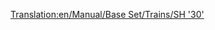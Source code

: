 [[Translation:en/Manual/Base Set/Trains/SH '30']]
{{it/Manuale/Set base/Treni/Motrici|Image=[[File:en/Manual/Base Set/Trains/Sh30.png]]
|Name=SH "30"
|Cost=€ 60.936
|Speed=160 km/h (100 mph)
|Weight=84 t
|Power=3.600 hp (2.685 kW)
|Annual=€ 5.062
|Designed=1965
|Lifespan=23
|Capacity=N/A
|Description=Di solito è la prima locomotiva elettrica disponibile per un giocatore nel gioco. Non è più veloce della locomotiva diesel [[it/Manuale/Set base/Treni/Floss '47']], ma è più leggera di 28 t e con 1080 hp di potenza in più. Pertanto è un miglioramento immediato e di solito una buona scelta per i treni più lunghi e lenti.

|Real-life=La SH "30" corrisponde alla [https://www.wikipedia.org/wiki/British Rail Class 86 BR Class "86"], una locomotrice elettrica capace di velocità fino a 160 Km orari. Progettato principalmente per percorrere la West Coast Main Line in Gran Bretagna. Come la Metro-Cammell DMU, queste macchine risalgono agli inizi degli anni '60 e all'originale schema di elettrificazione della West Coast Line. Incredibilmente, alcuni sono ancora usati oggi per trainare il treno occasionale sulla West Coast Line, e usati di più nell'East Anglia.
}}